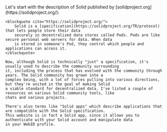 
<Content>
    Let's start with the description of Solid published by [solidproject.org](https://solidproject.org/):

    <blockquote cite="https://solidproject.org/">
        Solid is a [specification](https://solidproject.org/TR/protocol) that lets people store their data
        securely in decentralized data stores called Pods. Pods are like secure personal web servers for data. When data
        is stored in someone's Pod, they control which people and applications can access it.
    </blockquote>

    Now, although Solid is technically "just" a specification, it's usually used to describe the community surrounding
    it, including the process that has evolved with the community through years. The Solid community has grown into a
    complex being, with a lot of forces pulling into various directions, but they're united in the goal of making Solid
    a viable standard for decentralized data. I've listed a couple of resources on various Solid community tools, like
    chats and various projects.

    There's also terms like "Solid apps" which describe applications that are compatible with the Solid specification.
    This website is in fact a Solid app, since it allows you to authenticate with your Solid account and manipulate data
    in your WebID profile.
</Content>
